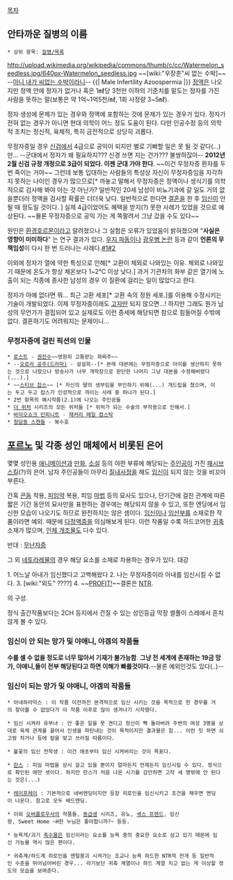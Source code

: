 [[목차]]
== 안타까운 질병의 이름 ==
 * 상위 항목: [[질병/목록]]

http://upload.wikimedia.org/wikipedia/commons/thumb/c/cc/Watermelon_seedless.jpg/640px-Watermelon_seedless.jpg
~~[wiki:"우장춘"씨 없는 수박]~~
--[[씨 없는 수박 김대중|아니 내가 씨없는 수박이라니]]--
{{{#!html
<iframe width="640" height="360" src="//www.youtube.com/embed/DJHyfRFDlA4" frameborder="0" allowfullscreen></iframe>}}}
{{| Male Infertility Azoospermia |}}
[[정액]]은 나오지만 정액 안에 정자가 없거나 혹은 1㎖당 3천만 이하의 기준치를 밑도는 정자를 가진 사람을 뜻하는 말(보통은 약 1억~1억5천/㎖, 1회 사정량 3~5㎖).

정자 생성에 문제가 있는 경우와 정액에 포함하는 것에 문제가 있는 경우가 있다. 정자가 전혀 없는 경우가 아니면 현대 의학이 어느 정도 도움이 된다. 다만 인공수정 등의 의학적 조치는 정신적, 육체적, 특히 금전적으로 상당히 괴롭다.

무정자증일 경우 [[신검]]에서 4급으로 공익이 되지만 별로 기뻐할 일은 못 될 것 같다(...)만... --군대에서 정자가 왜 필요하지??? 신경 쓰면 지는 건가??? 불쌍하잖아-- '''2012년 2월 신검 규정 개정으로 3급이 되었다. 이젠 군대 가야 한다'''. ~~이건 무정자증 환자를 두 번 죽이는 거야~~ 그런데 보통 입대하는 사람들의 특성상 자신이 무정자증임을 자각하지 못하는 나이인 경우가 많으므로[* 까놓고 말해서 무정자증은 정액이나 생식기를 의학적으로 검사해 봐야 아는 것 아닌가? 일반적인 20세 남성이 비뇨기과에 갈 일도 거의 없을뿐더러 정액을 검사할 확률은 더더욱 낮다. 일반적으로 한다면 [[결혼]]을 한 후 [[임신]]이 안될 때 정도일 것이다. ] 실제 4급이었어도 혜택을 받지(?) 못한 사례가 있었을 것으로 예상된다. ~~물론 무정자증으로 공익 가는 게 쪽팔려서 그냥 갔을 수도 있다~~ 

원인은 [[환경호르몬]]이라고 알려졌으나 그 실험은 오류가 있었음이 밝혀졌으며 "'''사실은 영향이 미미하다'''" 는 연구 결과가 있다. [[우지 파동]]이나 [[광우병 논란]] 등과 같이 '''언론의 무책임성'''이 다시 한 번 드러나는 사례다.[http://211.174.114.20/r.asp?no=12512 #1][http://www.koreahealthlog.com/3442 #2]

이외에 정자가 열에 약한 특성으로 인해[* 고환이 체외로 나와있는 이유. 체외로 나와있기 때문에 온도가 항상 체온보다 1~2℃ 이상 낮다.] 과거 기관차의 화부 같은 열기에 노출이 되는 직종에 종사한 남성의 경우 이 질환에 걸리는 일이 많았다고 한다. 

정자가 아예 없다면 뭐... 최근 고환 세포[* 고환 속의 정원 세포.]를 이용해 수정시키는 기술이 개발되었다. 이제 무정자증이래도 [[고자]]만 되지 않으면...! 하지만 그래도 뭔가 남성의 무언가가 결핍되어 있고 실제로도 이런 증세에 해당되면 참으로 힘들어질 수밖에 없다. 결혼하기도 어려워지는 문제이니...
=== 무정자증에 걸린 픽션의 인물 ===
 * [[로스트]] - [[권진수]]~~영원히 고통받는 꽈찌주~~
 * --[[오로라 공주(드라마)]] - 설설희--[* 본래 대본에는 무정자증으로 아이를 생산하지 못하는 것으로 나왔으나 방송사가 너무 개막장으로 판단한 나머지 그냥 대본을 수정해버렸다(...).]
 * ~~[[스티브 잡스]]~~ [* 자신의 딸의 생부임을 부인하기 위해(...) 개드립을 쳤으며, 이는 두고 두고 잡스가 인성적으로 까이는 사례 중 하나가 된다.]
 * 2번 항목의 예시작품(2.1)에 나오는 주인공들
 * [[더 위처]] 시리즈의 모든 위처들 [* 위처가 되는 수술의 부작용으로 인해서.]
 * [[바이오쇼크 인피니트]] - [[재커리 헤일 컴스탁]]
 * [[청담동 스캔들]] - 복수호
== [[포르노]] 및 각종 성인 매체에서 비롯된 은어 ==
몇몇 성인용 [[애니메이션]]과 [[만화]], [[소설]] 등의 야한 부류에 해당되는 [[주인공]]이 가진 [[패시브 스킬]](?)의 은어. 남자 주인공들이 아무리 [[질내사정]]을 해도 [[임신]]이 되지 않는 것을 비꼬아 부른다.

간혹 [[콘돔]] 착용, [[피임약]] 복용, 피임 [[마법]] 등의 묘사도 있으나, 단기간에 걸친 관계에 따른 짧은 기간 동안의 묘사만을 표현하는 경우에는 해당되지 않을 수 있고, 또한 엔딩에서 임신한 모습이 나오기도 하므로 완전하지는 않은 셈이다.
[[임신]]이나 [[임산부]]를 소재로한 작품이라면 예외.
때문에 [[다정액증]]을 의심해보게 된다.
이런 작품일 수록 하드코어한 [[귀축]] 소재가 많으며, [[인체 개조물]]도 다수 있다.

반대 : [[무난자증]]

그 외 [[네토라레]]물의 경우 해당 요소를 소재로 차용하는 경우가 있다. 대강

1. 어느날 아내가 임신했다고 고백해왔다
2. 나는 무정자증이라 아내를 임신시킬 수 없다.
3. [wiki:"외도" ????]
4. ~~[[PROFIT!]]~~결론은 [[NTR]].

의 구성.

정식 출간작품보다는 2CH 등지에서 건질 수 있는 성인등급 막장 썰풀이 스레에서 흔치않게 볼 수 있다.
=== 임신이 안 되는 망가 및 야애니, 야겜의 작품들 ===
'''수를 셀 수 없을 정도로 너무 많아서 기재가 불가능함'''.
'''그냥 전 세계에 존재하는 19금 망가, 야애니,들이 전부 해당된다고 하면 이해가 빠를것이다.'''--물론 예외인것도 있다(..)--
=== 임신이 되는 망가 및 야애니, 야겜의 작품들 ===
 * 아네하라믹스 : 이 작품 이전까진 본격적으로 임신 시키는 것을 목적으로 한 경우를 거의 찾아볼 수 없었다가 이 작품 이후로 많이 생겨나기 시작했다.

 * 임신 시켜라 유부녀 : 안 좋은 일을 못 견디고 정신이 빡 돌아버려 주변의 여성 3명을 상대로 육체 관계를 끌어서 인생을 파탄내는 것이 목적이지만 결과물은 참... 이런 짓 하면 쇠고랑 차거나 등에 칼을 맞고 쓰러질 따름이다.

 * 불꽃의 임신 전학생 : 이건 애초부터 임신 시켜버리는 것이 목표다.

 * [[란스]] : 피임 마법을 상시 걸고 있을 뿐이지 얼마든지 언제든지 임신시킬 수 있다. 정식으로 확인된 애만 셋이다. 하지만 란스가 처음 나온 시기를 감안하면 고작 세 명밖에 안 된다는 것은(...)

 * [[레이프레이]] : 기본적으로 네버엔딩이지만 등장 히로인을 임신시키고 조건을 채우면 엔딩이 나온다. 참고로 모두 배드엔딩.

 * 이외 [[오버플로우]]사의 작품들, [[동급생]] 시리즈, 유노, [[섹스 프렌드]], 임신왕, Sweet Home ~H한 누님은 좋아합니까?~ 등등.

 * 능욕게/괴기 [[촉수물]]은 임신이라는 요소를 능욕 중의 중요한 요소로 삼고 있기 때문에 임신 가능물 역시 많은 편이다.

 * 귀축계/하드계 히로인을 멘탈붕괴 시켜가는 조교나 능욕 하드한 NTR적 전개 등 일반적인 수준을 뛰어넘어버린 경우... 라기보단 귀축 계열이나 하드 계열 치고 없는 게 이상할 정도의 모습을 보여준다.
